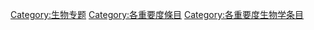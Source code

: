 {{catmore1|[[Wikipedia:生物专题|Wikipedia:生物专题]]}}
{{Wikipedia category}}
{{Articles by Importance|topic=生物|importance=中|sort=生}}

[[Category:生物专题|Category:生物专题]]
[[Category:各重要度條目|Category:各重要度條目]]
[[Category:各重要度生物学条目|Category:各重要度生物学条目]]